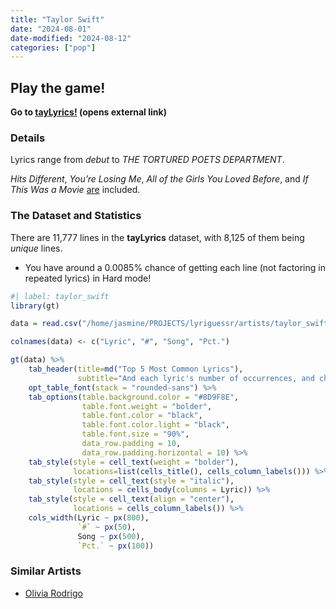 ```yaml
---
title: "Taylor Swift"
date: "2024-08-01"
date-modified: "2024-08-12"
categories: ["pop"]
---
```


::: {.callout-tip appearance="simple"}
## Play the game!
::: lead
**Go to <a href="https://taylyrics.lyriguessr.xyz/" target="_blank">tayLyrics!</a> (opens external link)**
:::
:::

### Details

Lyrics range from *debut* to *THE TORTURED POETS DEPARTMENT*.

*Hits Different*, *You're Losing Me*, *All of the Girls You Loved Before*, and *If This Was a Movie* <u>are</u> included.

### The Dataset and Statistics

There are 11,777 lines in the **tayLyrics** dataset, with 8,125 of them being *unique* lines. 

* You have around a 0.0085% chance of getting each line (not factoring in repeated lyrics) in Hard mode! 

```r
#| label: taylor_swift
library(gt)

data = read.csv("/home/jasmine/PROJECTS/lyriguessr/artists/taylor_swift/taylor_swift_counts.csv")

colnames(data) <- c("Lyric", "#", "Song", "Pct.")

gt(data) %>% 
    tab_header(title=md("Top 5 Most Common Lyrics"), 
               subtitle="And each lyric's number of occurrences, and chance of showing up in Hard mode") %>%
    opt_table_font(stack = "rounded-sans") %>%
    tab_options(table.background.color = "#8D9F8E",
                table.font.weight = "bolder",
                table.font.color = "black",
                table.font.color.light = "black",
                table.font.size = "90%",
                data_row.padding = 10,
                data_row.padding.horizontal = 10) %>%
    tab_style(style = cell_text(weight = "bolder"),
              locations=list(cells_title(), cells_column_labels())) %>%
    tab_style(style = cell_text(style = "italic"),
              locations = cells_body(columns = Lyric)) %>%
    tab_style(style = cell_text(align = "center"),
              locations = cells_column_labels()) %>%
    cols_width(Lyric ~ px(800),
               `#` ~ px(50),
               Song ~ px(500),
               `Pct.` ~ px(100))
```

### Similar Artists

* [Olivia Rodrigo](4_olivia_rodrigo.qmd)